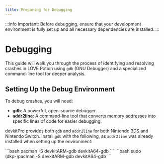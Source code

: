 ```yaml
---
title: Preparing for Debugging
---
```



:::info
Important: Before debugging, ensure that your development environment is fully set up and all necessary dependencies are installed.
:::

# Debugging

This guide will walk you through the process of identifying and resolving crashes in LÖVE Potion using `gdb` (GNU Debugger) and a specialized command-line tool for deeper analysis.

## Setting Up the Debug Environment

To debug crashes, you will need:

- **gdb**: A powerful, open-source debugger.
- **addr2line**: A command-line tool that converts memory addresses into specific lines of code for easier debugging.

devkitPro provides both `gdb` and `addr2line` for both Nintendo 3DS and Nintendo Switch. Install `gdb` with the following, as `addr2line` was already installed when setting up the environment:

<Tabs>
    <TabItem value="Windows (msys2)">
        ```bash
        pacman -S devkitARM-gdb devkitA64-gdb
        ```
    </TabItem>
    <TabItem value="Unix-like (Linux, macOS)">
        ```bash
        sudo (dkp-)pacman -S devkitARM-gdb devkitA64-gdb
        ```
    </TabItem>
</Tabs>
